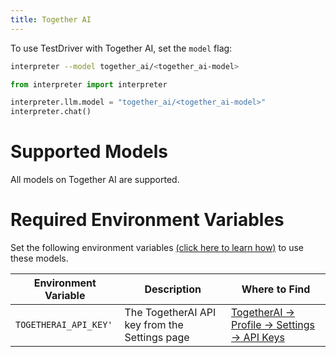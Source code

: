 ```yaml
---
title: Together AI
---
```


To use TestDriver with Together AI, set the `model` flag:

<CodeGroup>

```bash Terminal
interpreter --model together_ai/<together_ai-model>
```

```python Python
from interpreter import interpreter

interpreter.llm.model = "together_ai/<together_ai-model>"
interpreter.chat()
```

</CodeGroup>

# Supported Models

All models on Together AI are supported.

# Required Environment Variables

Set the following environment variables [(click here to learn how)](https://chat.openai.com/share/1062cdd8-62a1-4aa8-8ec9-eca45645971a) to use these models.

| Environment Variable  | Description                                   | Where to Find                                                                               |
| --------------------- | --------------------------------------------- | ------------------------------------------------------------------------------------------- |
| `TOGETHERAI_API_KEY'` | The TogetherAI API key from the Settings page | [TogetherAI -> Profile -> Settings -> API Keys](https://api.together.xyz/settings/api-keys) |
